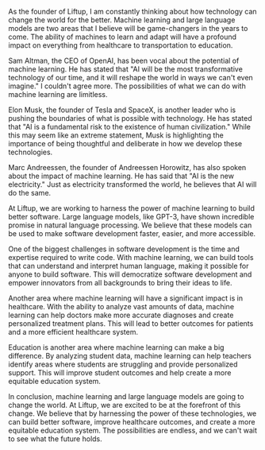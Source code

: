 


As the founder of Liftup, I am constantly thinking about how technology can change the world for the better. Machine learning and large language models are two areas that I believe will be game-changers in the years to come. The ability of machines to learn and adapt will have a profound impact on everything from healthcare to transportation to education.

Sam Altman, the CEO of OpenAI, has been vocal about the potential of machine learning. He has stated that "AI will be the most transformative technology of our time, and it will reshape the world in ways we can't even imagine." I couldn't agree more. The possibilities of what we can do with machine learning are limitless.

Elon Musk, the founder of Tesla and SpaceX, is another leader who is pushing the boundaries of what is possible with technology. He has stated that "AI is a fundamental risk to the existence of human civilization." While this may seem like an extreme statement, Musk is highlighting the importance of being thoughtful and deliberate in how we develop these technologies.

Marc Andreessen, the founder of Andreessen Horowitz, has also spoken about the impact of machine learning. He has said that "AI is the new electricity." Just as electricity transformed the world, he believes that AI will do the same.

At Liftup, we are working to harness the power of machine learning to build better software. Large language models, like GPT-3, have shown incredible promise in natural language processing. We believe that these models can be used to make software development faster, easier, and more accessible.

One of the biggest challenges in software development is the time and expertise required to write code. With machine learning, we can build tools that can understand and interpret human language, making it possible for anyone to build software. This will democratize software development and empower innovators from all backgrounds to bring their ideas to life.

Another area where machine learning will have a significant impact is in healthcare. With the ability to analyze vast amounts of data, machine learning can help doctors make more accurate diagnoses and create personalized treatment plans. This will lead to better outcomes for patients and a more efficient healthcare system.

Education is another area where machine learning can make a big difference. By analyzing student data, machine learning can help teachers identify areas where students are struggling and provide personalized support. This will improve student outcomes and help create a more equitable education system.

In conclusion, machine learning and large language models are going to change the world. At Liftup, we are excited to be at the forefront of this change. We believe that by harnessing the power of these technologies, we can build better software, improve healthcare outcomes, and create a more equitable education system. The possibilities are endless, and we can't wait to see what the future holds.